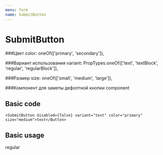 ```yaml
---
menu: form
name: SubmitButton
---
```



# SubmitButton

<Props of={SubmitButton} />

  ###Цвет
  color: oneOf(['primary', 'secondary']),
   
   
  ###Вариант использования
  variant: PropTypes.oneOf(['text', 'textBlock', 'regular', 'regularBlock']),
  
  
  ###Размер
  size: oneOf(['small', 'medium', 'large']),
  
  ###Компонент для заметы дефолтной кнопки
  component
  
## Basic code

```
<SubmitButton disabled={false} variant="text" color="primary" size="medium">text</Button>
```




## Basic usage
<Playground>
   <SubmitButton variant="regular" size="medium" color="primary">regular</SubmitButton>
</Playground>

